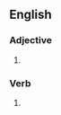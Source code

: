 {{also|hardwired|hard wired}}

==English==

===Adjective===
{{en-adj|head=[[hard]]-[[wired]]}}

# {{alternative spelling of|hardwired|lang=en}}
===Verb===
{{head|en|verb form}}
# {{en-past of|hard-wire}}